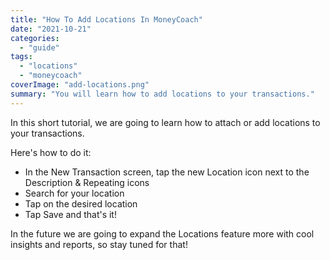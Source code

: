 ```yaml
---
title: "How To Add Locations In MoneyCoach"
date: "2021-10-21"
categories: 
  - "guide"
tags: 
  - "locations"
  - "moneycoach"
coverImage: "add-locations.png"
summary: "You will learn how to add locations to your transactions."
---
```


In this short tutorial, we are going to learn how to attach or add locations to your transactions.

Here's how to do it:

- In the New Transaction screen, tap the new Location icon next to the Description & Repeating icons
- Search for your location
- Tap on the desired location
- Tap Save and that's it!

<YouTube url="https://youtu.be/j28LKHIdfGA" />

In the future we are going to expand the Locations feature more with cool insights and reports, so stay tuned for that!
